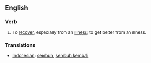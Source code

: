 ==English==

=== Verb ===
{{en-infl-reg-vowel|recuperat|e}}
# To [[recover]], especially from an [[illness]]; to get better from an illness.

=== Translations ===
*[[Indonesian]]: [[sembuh]], [[sembuh kembali]]